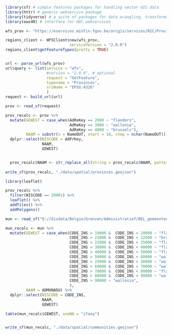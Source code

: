 ```r
library(sf) # simple features packages for handling vector GIS data
library(httr) # generic webservice package
library(tidyverse) # a suite of packages for data wrangling, transformation, plotting, ...
library(ows4R) # interface for OGC webservices
```

```r
wfs_prov <- "https://eservices.minfin.fgov.be/arcgis/services/R2C/Provinces/MapServer/WFSServer"

regions_client <- WFSClient$new(wfs_prov, 
                            serviceVersion = "2.0.0")
regions_client$getFeatureTypes(pretty = TRUE)


url <- parse_url(wfs_prov)
url$query <- list(service = "wfs",
                  #version = "2.0.0", # optional
                  request = "GetFeature",
                  typename = "Provinces",
                  srsName = "EPSG:4326"
                  )
request <- build_url(url)

prov <- read_sf(request) 

prov_recalc <- prov %>% 
  mutate(GEWEST = case_when(AdReKey == 2000 ~ "flanders",
                            AdReKey == 3000 ~ "wallonia",
                            AdReKey == 4000 ~ "brussels"),
         NAAM = substr(x = NameDUT, start = 10, stop = nchar(NameDUT))) %>% 
  dplyr::select(NISCODE = AdPrKey,
                NAAM,
                GEWEST)


  prov_recalc$NAAM <- str_replace_all(string = prov_recalc$NAAM, pattern = fixed(" "), replacement = "")
  
write_sf(prov_recalc, "./data/spatial/provinces.geojson")
```

```r
library(leaflet)

prov_recalc %>% 
  filter(NISCODE == 20001) %>% 
  leaflet() %>% 
  addTiles() %>% 
  addPolygons()
```

```r
mun <- read_sf("Q://Gisdata/Belgie/Grenzen/Administratief/BEL_gemeenten.shp") 

mun_recalc <- mun %>% 
  mutate(GEWEST = case_when(CODE_INS > 10000 &  CODE_INS < 20000 ~ "flanders",
                            CODE_INS > 21000 &  CODE_INS < 22000 ~ "brussels",
                            CODE_INS > 22000 &  CODE_INS < 25000 ~ "flanders",
                            CODE_INS > 30000 &  CODE_INS < 40000 ~ "flanders",
                            CODE_INS > 40000 &  CODE_INS < 50000 ~ "flanders",
                            CODE_INS > 50000 &  CODE_INS < 60000 ~ "wallonia",
                            CODE_INS > 25000 &  CODE_INS < 30000 ~ "wallonia",
                            CODE_INS > 60000 &  CODE_INS < 70000 ~ "wallonia",
                            CODE_INS > 70000 &  CODE_INS < 80000 ~ "flanders",
                            CODE_INS > 80000 &  CODE_INS < 90000 ~ "wallonia",
                            CODE_INS > 90000 ~ "wallonia",
                            ),
         NAAM = ADMUNADU) %>% 
  dplyr::select(NISCODE = CODE_INS,
                NAAM,
                GEWEST)

table(mun_recalc$GEWEST, useNA = "ifany")


write_sf(mun_recalc, "./data/spatial/communities.geojson")
```

